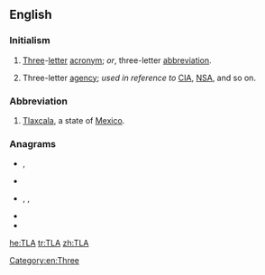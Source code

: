 {{also|tla|tla-}}
==English==
{{wikipedia|Three-letter acronym}}

===Initialism===
{{rfc-header|Initialism}}
{{head|en|initialism}}

# [[three|Three]]-[[letter]] [[acronym]]; ''or'', three-letter [[abbreviation]].
# {{lb|en|US|humorous}} Three-letter [[agency]]; ''used in reference to'' [[CIA]], [[NSA]], and so on.

===Abbreviation===
{{rfc-header|Abbreviation}}
{{head|en|abbreviation}}

# [[Tlaxcala]], a state of [[Mexico]].

===Anagrams===
* {{l|en|alt}}, {{l|en|Alt}}
* {{l|en|ATL}}
* {{l|en|lat}}, {{l|en|Lat.}}, {{l|en|LAT}}
* {{l|en|LTA}}
* {{l|en|Tal}}

[[Category:en:Three]]

[[he:TLA]]
[[tr:TLA]]
[[zh:TLA]]